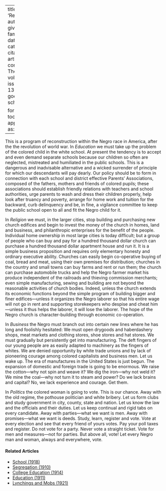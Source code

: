 
---
title: 'Reconstruction'
author:
  - name:
      given: W.E.B.
      family: Du Bois
date: Jan. 1919
categories: 
  - ""
citation: 
  type: article-journal
  container-title: The Crisis
  volume: 18
  issue: 3
  page: 130-131
google-scholar: true

format:
  html:
    toc: false
    appendix-cite-as: display
---


This is a program of reconstruction within the Negro race in America, after the the revolution of world war. In *Education* we must take up the problem of the colored child in the white school. At present the tendency is to accept and even demand separate schools because our children so often are neglected, mistreated and humiliated in the public schools. This is a dangerous and inadvisable alternative and a wicked surrender of principle for which our descendants will pay dearly. Our policy should be to form in connection with each school and district effective Parents' Associations, composed of the fathers, mothers and friends of colored pupils; these associations should establish friendly relations with teachers and school authorities, urge parents to wash and dress their children properly, help look after truancy and poverty, arrange for home work and tuition for the backward, curb delinquency and be, in fine, a vigilance committee to keep the public school open to all and fit the Negro child for it.

In *Religion* we must, in the larger cities, stop building and purchasing new church edifices and begin to invest the money of the church in homes, land and business, and philanthropic enterprises for the benefit of the people. Individual home ownership in most large cities is today difficult; but a group of people who can buy and pay for a hundred thousand dollar church can purchase a hundred thousand dollar apartment house and run it. It is a simple business proposition and requires only elementary honesty and ordinary executive ability. Churches can easily begin co-operative buying of coal, bread and meat, using their own premises for distribution; churches in the country and small towns can buy farms and rent or run them; the church can purchase automobile trucks and help the Negro farmer market his produce independent of the railroads and thieving commission merchants; even simple manufacturing, sewing and building are not beyond the reasonable activities of church bodies. Indeed, unless the church extends its economic functions beyond the simple program of building bigger and finer edifices---unless it organizes the Negro laborer so that his entire wage will not go in rent and supporting storekeepers who despise and cheat him---unless it thus helps the laborer, it will lose the laborer. The hope of the Negro church is character-building through economic co-operation.

In *Business* the Negro must branch out into certain new lines where he has long and foolishly hesitated: We must open drygoods and haberdashery shops, meat markets and clothing stores, shoe stores and hat stores. We must gradually but persistently get into manufacturing. The deft fingers of our young people are as easily adapted to machinery as the fingers of whites. We are denied opportunity by white trade unions and by lack of pioneering courage among colored capitalists and business men. Let us wake up. The era of manufactures in the United States is just begun. The expansion of domestic and foreign trade is going to be enormous. We raise the cotton---why not spin and weave it? We dig the iron---why not weld it? We mine the coal---why not turn it to steam and power? Do we lack brains and capital? No, we lack experience and courage. Get them.

In *Politics* the colored woman is going to vote. This is our chance. Away with the old regime, the pothouse politician and white bribery. Let us form clubs and study government in city, county, state and nation. Let us know the law and the officials and their duties. Let us keep continual and rigid tabs on every candidate. Away with parties---what we want is men. Away with promises---what we want is deeds. Study, learn, register and vote. Vote at every election and see that every friend of yours votes. Pay your poll taxes and register. Do not vote for a party. Never vote a straight ticket. Vote for men and measures---not for parties. But above all, vote! Let every Negro man and woman, always and everywhere, vote.

<!-- Similar articles start here -->
<div  class="clear-wrap"></div>

#### Related Articles

* [School (1918)](/Volumes/16/06/school.html)
* [Segregation (1910)](/Volumes/01/01/Segregation.html)
* [College Education (1914)](/Volumes/08/03/college_education.html)
* [Education (1911)](/Volumes/01/04/education.html)
* [Lynchings and Mobs (1921)](/Volumes/22/04/mixed.html)

<!-- Similar articles end here -->